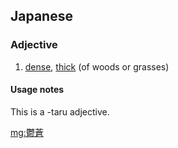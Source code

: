 ==Japanese==
{{ja-kanjitab|うつ|k1=うっ|そう|yomi=o}}

===Adjective===
{{ja-adj|infl=taru|うっそう}}

# [[dense]], [[thick]] (of woods or grasses)

====Usage notes====
This is a -taru adjective.

[[mg:鬱蒼]]
